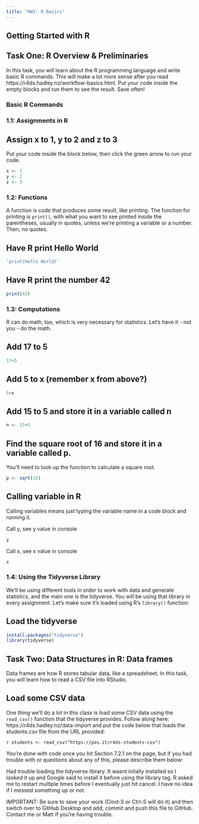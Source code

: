 ```yaml
---
title: "HW1: R Basics"
---
```


## Getting Started with R
## Task One: R Overview & Preliminaries

In this task, you will learn about the R programming language and write basic R commands. This will make a lot more sense after you read https://r4ds.hadley.nz/workflow-basics.html. Put your code inside the empty blocks and run them to see the result. Save often!

### Basic R Commands

### 1.1: Assignments in R

## Assign x to 1, y to 2 and z to 3

Put your code inside the block below, then click the green arrow to run your code.

```r
x <- 1
y <- 2
z <- 3
```

### 1.2: Functions

A function is code that produces some result, like printing. The function for printing is `print()`, with what you want to see printed inside the parentheses, usually in quotes, unless we're printing a variable or a number. Then, no quotes.

## Have R print Hello World

```r
'print(Hello World)'
```

## Have R print the number 42

```r
print(42)
```

### 1.3: Computations

R can do math, too, which is very necessary for statistics. Let's have it - not you - do the math.

## Add 17 to 5

```r
17+5
```

## Add 5 to x (remember x from above?)

```r
5+x
```

## Add 15 to 5 and store it in a variable called n

```r
n <- 15+5
```

## Find the square root of 16 and store it in a variable called p.

You'll need to look up the function to calculate a square root.

```r
p <- sqrt(16)
```

## Calling variable in R

Calling variables means just typing the variable name in a code block and running it.

Call y, see y value in console

```r
y
```

Call x, see x value in console

```r
x
```

### 1.4: Using the Tidyverse Library

We'll be using different tools in order to work with data and generate statistics, and the main one is the tidyverse. You will be using that library in every assignment. Let's make sure it's loaded using R's `library()` function:

## Load the tidyverse

```r
install.packages("tidyverse")
library(tidyverse)

```


## Task Two: Data Structures in R: Data frames

Data frames are how R stores tabular data, like a spreadsheet. In this task, you will learn how to read a CSV file into RStudio.

## Load some CSV data

One thing we'll do a lot in this class is load some CSV data using the `read_csv()` function that the tidyverse provides. Follow along here: https://r4ds.hadley.nz/data-import and put the code below that loads the students.csv file from the URL provided:

```r
students <- read_csv("https://pos.it/r4ds-students-csv")```

You're done with code once you hit Section 7.2.1 on the page, but if you had trouble with or questions about any of this, please describe them below:

Had trouble loading the tidyverse library. It wasnt initally installed so I looked it up and Google said to install it before using the library tag. R asked me to restart multiple times before I eventually just hit cancel. I have no idea if I messed something up or not.


IMPORTANT: Be sure to save your work (Cmd-S or Ctrl-S will do it) 
and then switch over to GitHub Desktop and add, commit and push this file to GitHub. Contact me or Matt if you're having trouble.
